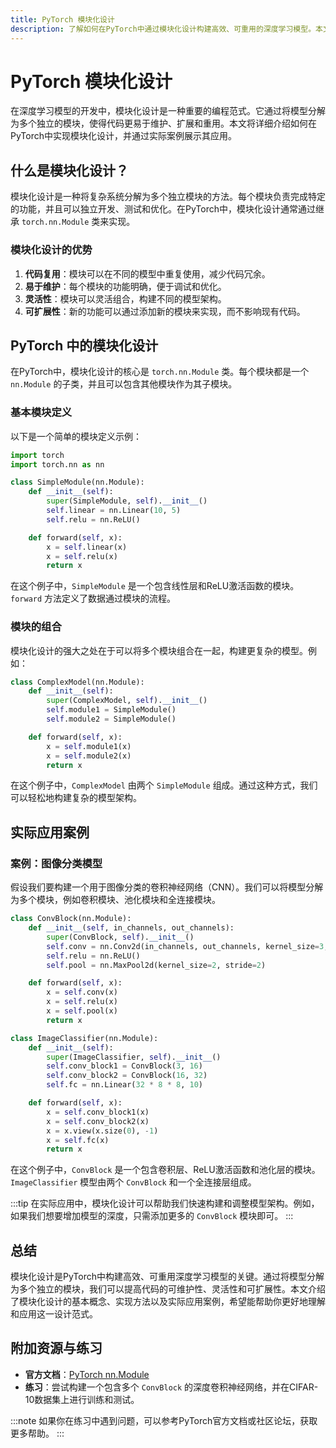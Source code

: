 ```yaml
---
title: PyTorch 模块化设计
description: 了解如何在PyTorch中通过模块化设计构建高效、可重用的深度学习模型。本文将从基础概念入手，逐步讲解模块化设计的优势、实现方法以及实际应用场景。
---
```


# PyTorch 模块化设计

在深度学习模型的开发中，模块化设计是一种重要的编程范式。它通过将模型分解为多个独立的模块，使得代码更易于维护、扩展和重用。本文将详细介绍如何在PyTorch中实现模块化设计，并通过实际案例展示其应用。

## 什么是模块化设计？

模块化设计是一种将复杂系统分解为多个独立模块的方法。每个模块负责完成特定的功能，并且可以独立开发、测试和优化。在PyTorch中，模块化设计通常通过继承 `torch.nn.Module` 类来实现。

### 模块化设计的优势

1. **代码复用**：模块可以在不同的模型中重复使用，减少代码冗余。
2. **易于维护**：每个模块的功能明确，便于调试和优化。
3. **灵活性**：模块可以灵活组合，构建不同的模型架构。
4. **可扩展性**：新的功能可以通过添加新的模块来实现，而不影响现有代码。

## PyTorch 中的模块化设计

在PyTorch中，模块化设计的核心是 `torch.nn.Module` 类。每个模块都是一个 `nn.Module` 的子类，并且可以包含其他模块作为其子模块。

### 基本模块定义

以下是一个简单的模块定义示例：

```python
import torch
import torch.nn as nn

class SimpleModule(nn.Module):
    def __init__(self):
        super(SimpleModule, self).__init__()
        self.linear = nn.Linear(10, 5)
        self.relu = nn.ReLU()

    def forward(self, x):
        x = self.linear(x)
        x = self.relu(x)
        return x
```

在这个例子中，`SimpleModule` 是一个包含线性层和ReLU激活函数的模块。`forward` 方法定义了数据通过模块的流程。

### 模块的组合

模块化设计的强大之处在于可以将多个模块组合在一起，构建更复杂的模型。例如：

```python
class ComplexModel(nn.Module):
    def __init__(self):
        super(ComplexModel, self).__init__()
        self.module1 = SimpleModule()
        self.module2 = SimpleModule()

    def forward(self, x):
        x = self.module1(x)
        x = self.module2(x)
        return x
```

在这个例子中，`ComplexModel` 由两个 `SimpleModule` 组成。通过这种方式，我们可以轻松地构建复杂的模型架构。

## 实际应用案例

### 案例：图像分类模型

假设我们要构建一个用于图像分类的卷积神经网络（CNN）。我们可以将模型分解为多个模块，例如卷积模块、池化模块和全连接模块。

```python
class ConvBlock(nn.Module):
    def __init__(self, in_channels, out_channels):
        super(ConvBlock, self).__init__()
        self.conv = nn.Conv2d(in_channels, out_channels, kernel_size=3, padding=1)
        self.relu = nn.ReLU()
        self.pool = nn.MaxPool2d(kernel_size=2, stride=2)

    def forward(self, x):
        x = self.conv(x)
        x = self.relu(x)
        x = self.pool(x)
        return x

class ImageClassifier(nn.Module):
    def __init__(self):
        super(ImageClassifier, self).__init__()
        self.conv_block1 = ConvBlock(3, 16)
        self.conv_block2 = ConvBlock(16, 32)
        self.fc = nn.Linear(32 * 8 * 8, 10)

    def forward(self, x):
        x = self.conv_block1(x)
        x = self.conv_block2(x)
        x = x.view(x.size(0), -1)
        x = self.fc(x)
        return x
```

在这个例子中，`ConvBlock` 是一个包含卷积层、ReLU激活函数和池化层的模块。`ImageClassifier` 模型由两个 `ConvBlock` 和一个全连接层组成。

:::tip
在实际应用中，模块化设计可以帮助我们快速构建和调整模型架构。例如，如果我们想要增加模型的深度，只需添加更多的 `ConvBlock` 模块即可。
:::

## 总结

模块化设计是PyTorch中构建高效、可重用深度学习模型的关键。通过将模型分解为多个独立的模块，我们可以提高代码的可维护性、灵活性和可扩展性。本文介绍了模块化设计的基本概念、实现方法以及实际应用案例，希望能帮助你更好地理解和应用这一设计范式。

## 附加资源与练习

- **官方文档**：[PyTorch nn.Module](https://pytorch.org/docs/stable/nn.html#torch.nn.Module)
- **练习**：尝试构建一个包含多个 `ConvBlock` 的深度卷积神经网络，并在CIFAR-10数据集上进行训练和测试。

:::note
如果你在练习中遇到问题，可以参考PyTorch官方文档或社区论坛，获取更多帮助。
:::